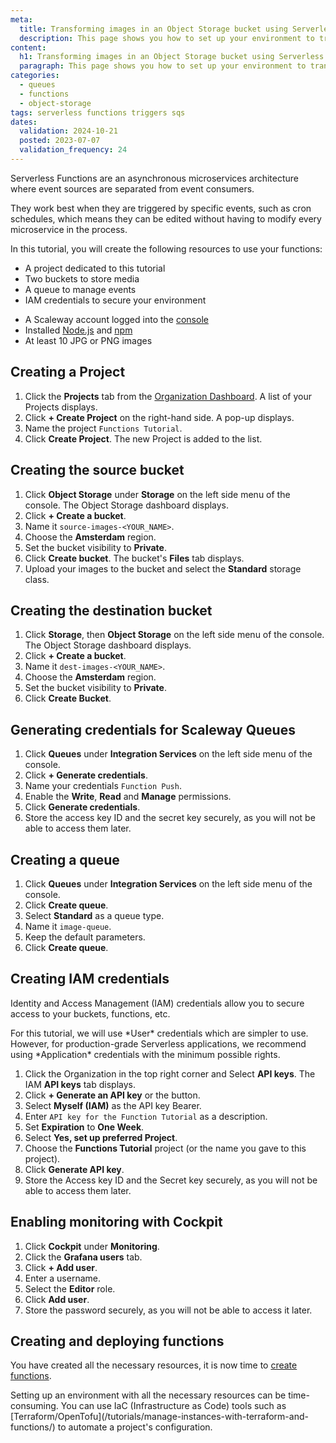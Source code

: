```yaml
---
meta:
  title: Transforming images in an Object Storage bucket using Serverless Functions and Triggers - Set up
  description: This page shows you how to set up your environment to transform images in an Object Storage bucket using Serverless Functions and Triggers
content:
  h1: Transforming images in an Object Storage bucket using Serverless Functions and Triggers - Set up
  paragraph: This page shows you how to set up your environment to transform images in an Object Storage bucket using Serverless Functions and Triggers
categories:
  - queues
  - functions
  - object-storage
tags: serverless functions triggers sqs
dates:
  validation: 2024-10-21
  posted: 2023-07-07
  validation_frequency: 24
---
```



Serverless Functions are an asynchronous microservices architecture where event sources are separated from event consumers.

They work best when they are triggered by specific events, such as cron schedules, which means they can be edited without having to modify every microservice in the process.


In this tutorial, you will create the following resources to use your functions:

- A project dedicated to this tutorial
- Two buckets to store media
- A queue to manage events
- IAM credentials to secure your environment

<Requirements />

- A Scaleway account logged into the [console](https://console.scaleway.com)
- Installed [Node.js](https://nodejs.org/en/download) and [npm](https://docs.npmjs.com/downloading-and-installing-node-js-and-npm)
- At least 10 JPG or PNG images

## Creating a Project

1. Click the **Projects** tab from the [Organization Dashboard](https://console.scaleway.com/organization). A list of your Projects displays.
2. Click **+ Create Project** on the right-hand side. A pop-up displays.
3. Name the project `Functions Tutorial`.
4. Click **Create Project**. The new Project is added to the list.

## Creating the source bucket

1. Click **Object Storage** under **Storage** on the left side menu of the console. The Object Storage dashboard displays.
2. Click **+ Create a bucket**.
3. Name it `source-images-<YOUR_NAME>`.
4. Choose the **Amsterdam** region.
5. Set the bucket visibility to **Private**.
6. Click **Create bucket**. The bucket's **Files** tab displays.
7. Upload your images to the bucket and select the **Standard** storage class.

## Creating the destination bucket

1. Click **Storage**, then **Object Storage** on the left side menu of the console. The Object Storage dashboard displays.
2. Click **+ Create a bucket**.
3. Name it `dest-images-<YOUR_NAME>`.
4. Choose the **Amsterdam** region.
5. Set the bucket visibility to **Private**.
6. Click **Create Bucket**.

## Generating credentials for Scaleway Queues

1. Click **Queues** under **Integration Services** on the left side menu of the console.
2. Click **+ Generate credentials**.
3. Name your credentials `Function Push`.
4. Enable the **Write**, **Read** and **Manage** permissions.
5. Click **Generate credentials**.
6. Store the access key ID and the secret key securely, as you will not be able to access them later.

## Creating a queue

1. Click **Queues** under **Integration Services** on the left side menu of the console.
2. Click **Create queue**.
3. Select **Standard** as a queue type.
4. Name it `image-queue`.
5. Keep the default parameters.
6. Click **Create queue**.

## Creating IAM credentials

Identity and Access Management (IAM) credentials allow you to secure access to your buckets, functions, etc.

<Message type="note">
    For this tutorial, we will use *User* credentials which are simpler to use. However, for production-grade Serverless applications, we recommend using *Application* credentials with the minimum possible rights.
</Message>

1. Click the Organization in the top right corner and Select **API keys**. The IAM **API keys** tab displays.
2. Click **+ Generate an API key** or the <Icon name="plus" /> button.
3. Select **Myself (IAM)** as the API key Bearer.
4. Enter `API key for the Function Tutorial` as a description.
5. Set **Expiration** to **One Week**.
6. Select **Yes, set up preferred Project**.
7. Choose the **Functions Tutorial** project (or the name you gave to this project).
8. Click **Generate API key**.
9. Store the Access key ID and the Secret key securely, as you will not be able to access them later.

## Enabling monitoring with Cockpit

1. Click **Cockpit** under **Monitoring**.
2. Click the **Grafana users** tab.
3. Click **+ Add user**.
4. Enter a username.
5. Select the **Editor** role.
6. Click **Add user**.
7. Store the password securely, as you will not be able to access it later.

## Creating and deploying functions

You have created all the necessary resources, it is now time to [create functions](/tutorials/transform-bucket-images-triggers-functions-deploy/).

<Message type="tip">
Setting up an environment with all the necessary resources can be time-consuming. You can use IaC (Infrastructure as Code) tools such as [Terraform/OpenTofu](/tutorials/manage-instances-with-terraform-and-functions/) to automate a project's configuration.
</Message>